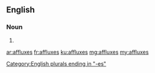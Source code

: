==English==

===Noun===
{{head|en}}
# {{plural of|afflux}}

[[Category:English plurals ending in "-es"]]

[[ar:affluxes]]
[[fr:affluxes]]
[[ku:affluxes]]
[[mg:affluxes]]
[[my:affluxes]]